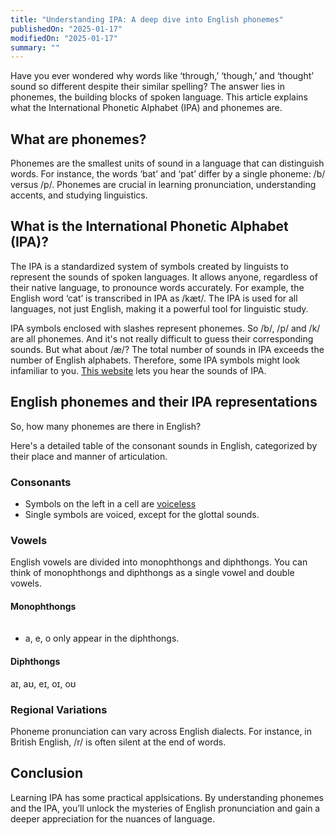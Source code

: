 ```yaml
---
title: "Understanding IPA: A deep dive into English phonemes"
publishedOn: "2025-01-17"
modifiedOn: "2025-01-17"
summary: ""
---
```


Have you ever wondered why words like ‘through,’ ‘though,’ and ‘thought’ sound so different despite their similar spelling? The answer lies in phonemes, the building blocks of spoken language. This article explains what the International Phonetic Alphabet (IPA) and phonemes are.

## What are phonemes?

Phonemes are the smallest units of sound in a language that can distinguish words. For instance, the words ‘bat’ and ‘pat’ differ by a single phoneme: /b/ versus /p/. Phonemes are crucial in learning pronunciation, understanding accents, and studying linguistics.

## What is the International Phonetic Alphabet (IPA)?

The IPA is a standardized system of symbols created by linguists to represent the sounds of spoken languages. It allows anyone, regardless of their native language, to pronounce words accurately. For example, the English word ‘cat’ is transcribed in IPA as /kæt/. The IPA is used for all languages, not just English, making it a powerful tool for linguistic study.

IPA symbols enclosed with slashes represent phonemes. So /b/, /p/ and /k/ are all phonemes. And it's not really difficult to guess their corresponding sounds. But what about /æ/? The total number of sounds in IPA exceeds the number of English alphabets. Therefore, some IPA symbols might look infamiliar to you. <a href="https://www.ipachart.com">This website</a> lets you hear the sounds of IPA.

## English phonemes and their IPA representations

So, how many phonemes are there in English?

Here's a detailed table of the consonant sounds in English, categorized by their place and manner of articulation.

### Consonants

<Table
  data={{
    headers: [
      "",
      "Bilabial",
      "Labiodental",
      "dental",
      "Alveolar",
      "Post-alveolar",
      "Palatal",
      "Velar",
      "Glottal",
    ],
    rows: [
      ["Plosive", "p, b ", "", "", "t, d", "", "", "k, g", "ʔ"],
      ["Nasal", "m", "", "", "n", "", "", "ŋ", ""],
      ["Flap", "", "", "", "ɾ", "", "", "", ""],
      ["Fricative", "", "f, v", "θ, ð", "s, z", "ʃ, ʒ", "", "", "h"],
      ["Affricate", "", "", "", "", "t͡ʃ, d͡ʒ", "", "", ""],
      ["Approximant", "w", "", "", "ɹ, l", "", "j", "", ""],
    ],
  }}
/>

- Symbols on the left in a cell are <a href="https://en.wikipedia.org/wiki/Voicelessness">voiceless</a>
- Single symbols are voiced,
  except for the glottal sounds.

### Vowels

English vowels are divided into monophthongs and diphthongs. You can think of monophthongs and diphthongs as a single vowel and double vowels.

#### Monophthongs

<Table
  data={{
    headers: ["", "Front", "Central", "Back"],
    rows: [
      ["High", "i, ɪ", "", "ʊ, u"],
      ["Mid", "(e), ɛ", "ə", "(o)"],
      ["Low", "æ, (a)", "", "ɑ"],
    ],
  }}
/>

- a, e, o only appear in the diphthongs.

#### Diphthongs

aɪ, aʊ, eɪ, oɪ, oʊ

### Regional Variations

Phoneme pronunciation can vary across English dialects. For instance, in British English, /r/ is often silent at the end of words.

## Conclusion

Learning IPA has some practical applsications. By understanding phonemes and the IPA, you’ll unlock the mysteries of English pronunciation and gain a deeper appreciation for the nuances of language.

